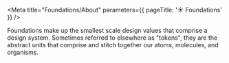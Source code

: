 
<Meta title="Foundations/About" parameters={{ pageTitle: '☀️ Foundations' }} />

Foundations make up the smallest scale design values that comprise a design system.
Sometimes referred to elsewhere as "tokens", they are the abstract units that comprise and stitch together our atoms, molecules, and organisms.

<TableOfContents />
